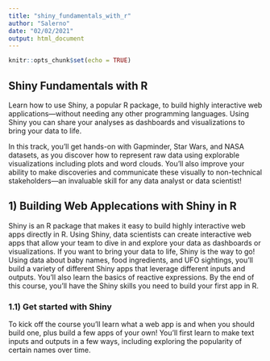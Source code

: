```yaml
---
title: "shiny_fundamentals_with_r"
author: "Salerno"
date: "02/02/2021"
output: html_document
---
```


```r
knitr::opts_chunk$set(echo = TRUE)
```

## Shiny Fundamentals with R

Learn how to use Shiny, a popular R package, to build highly interactive web applications—without needing any other programming languages. Using Shiny you can share your analyses as dashboards and visualizations to bring your data to life.

In this track, you’ll get hands-on with Gapminder, Star Wars, and NASA datasets, as you discover how to represent raw data using explorable visualizations including plots and word clouds. You’ll also improve your ability to make discoveries and communicate these visually to non-technical stakeholders—an invaluable skill for any data analyst or data scientist!


## 1) Building Web Applecations with Shiny in R

Shiny is an R package that makes it easy to build highly interactive web apps directly in R. Using Shiny, data scientists can create interactive web apps that allow your team to dive in and explore your data as dashboards or visualizations. If you want to bring your data to life, Shiny is the way to go! Using data about baby names, food ingredients, and UFO sightings, you'll build a variety of different Shiny apps that leverage different inputs and outputs. You’ll also learn the basics of reactive expressions. By the end of this course, you’ll have the Shiny skills you need to build your first app in R.

### 1.1) Get started with Shiny

To kick off the course you'll learn what a web app is and when you should build one, plus build a few apps of your own! You'll first learn to make text inputs and outputs in a few ways, including exploring the popularity of certain names over time.

